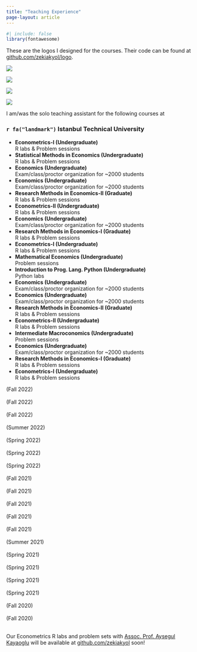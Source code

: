 ```yaml
---
title: "Teaching Experience"
page-layout: article
---
```


```r
#| include: false
library(fontawesome)
```

These are the logos I designed for the courses. Their code can be found at [github.com/zekiakyol/logo](https://github.com/zekiakyol/logos){target="_blank"}.

::: {layout-ncol=2}
![](logos_png/econometrics_logo.png)

![](logos_png/research_methods_in_economics_logo.png)

![](logos_png/statistical_methods_in_economics_logo.png)

![](logos_png/mathematical_economics_logo.png)
:::

I am/was the solo teaching assistant for the following courses at

### `r fa("landmark")`  **Istanbul Technical University**

::: {.d-flex .justify-content-between}
::: {}
- **Econometrics-I (Undergraduate)** <br>
  R labs & Problem sessions <br>
- **Statistical Methods in Economics (Undergraduate)** <br>
  R labs & Problem sessions <br>
- **Economics (Undergraduate)** <br>
  Exam/class/proctor organization for ~2000 students <br>
- **Economics (Undergraduate)** <br>
  Exam/class/proctor organization for ~2000 students <br>
- **Research Methods in Economics-II (Graduate)** <br>
  R labs & Problem sessions <br>
- **Econometrics-II (Undergraduate)** <br>
  R labs & Problem sessions <br>
- **Economics (Undergraduate)** <br>
  Exam/class/proctor organization for ~2000 students <br>
- **Research Methods in Economics-I (Graduate)** <br>
  R labs & Problem sessions <br>
- **Econometrics-I (Undergraduate)** <br>
  R labs & Problem sessions <br>
- **Mathematical Economics (Undergraduate)** <br>
  Problem sessions <br>
- **Introduction to Prog. Lang. Python (Undergraduate)** <br>
  Python labs <br>
- **Economics (Undergraduate)** <br>
  Exam/class/proctor organization for ~2000 students <br>
- **Economics (Undergraduate)** <br>
  Exam/class/proctor organization for ~2000 students <br>
- **Research Methods in Economics-II (Graduate)** <br>
  R labs & Problem sessions <br>
- **Econometrics-II (Undergraduate)** <br>
  R labs & Problem sessions <br>
- **Intermediate Macroconomics (Undergraduate)** <br>
  Problem sessions <br>
- **Economics (Undergraduate)** <br>
  Exam/class/proctor organization for ~2000 students <br>
- **Research Methods in Economics-I (Graduate)** <br>
  R labs & Problem sessions <br>
- **Econometrics-I (Undergraduate)** <br>
  R labs & Problem sessions <br>
:::
::: {.text-end}
(Fall 2022) <br> <br>
(Fall 2022) <br> <br>
(Fall 2022) <br> <br>
(Summer 2022) <br> <br>
(Spring 2022) <br> <br>
(Spring 2022) <br> <br>
(Spring 2022) <br> <br>
(Fall 2021) <br> <br>
(Fall 2021) <br> <br>
(Fall 2021) <br> <br>
(Fall 2021) <br> <br>
(Fall 2021) <br> <br>
(Summer 2021) <br> <br>
(Spring 2021) <br> <br>
(Spring 2021) <br> <br>
(Spring 2021) <br> <br>
(Spring 2021) <br> <br>
(Fall 2020) <br> <br>
(Fall 2020) <br> <br>
:::
:::

Our Econometrics R labs and problem sets with [Assoc. Prof. Aysegul Kayaoglu](https://sites.google.com/view/aysegulkayaoglu){target="_blank"} will be available at [github.com/zekiakyol](https://github.com/zekiakyol){target="_blank"} soon!